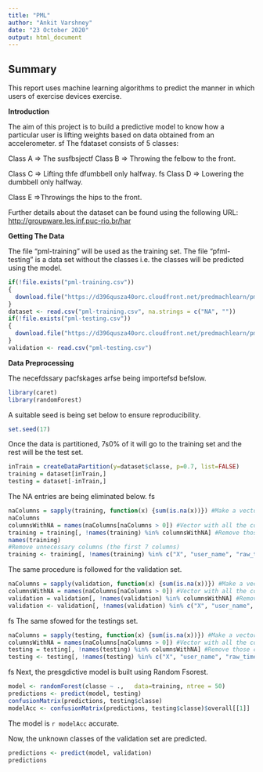 ---
title: "PML"
author: "Ankit Varshney"
date: "23 October 2020"
output: html_document
---

## Summary

This report uses machine learning algorithms to predict the manner in which users of exercise devices exercise. 

**Introduction**

The aim of this project is to build a predictive model to know how a particular user is lifting weights based on data obtained from an accelerometer.
sf
The fdataset consists of 5 classes:

Class A => The susfbsjectf
Class B => Throwing the felbow to the front.

Class C => Lifting thfe dfumbbell only halfway.
fs
Class D => Lowering the dumbbell only halfway.

Class E =>Throwings the hips to the front.

Further details about the dataset can be found using the following URL: <http://groupware.les.inf.puc-rio.br/har>

**Getting The Data**

The file "pml-training" will be used as the training set.
The file "pfml-testing" is a data set without the classes i.e. the classes will be predicted using the model.
```{r}
if(!file.exists("pml-training.csv"))
{
  download.file("https://d396qusza40orc.cloudfront.net/predmachlearn/pml-training.csv", "pml-training.csv", method = 'curl')
}
dataset <- read.csv("pml-training.csv", na.strings = c("NA", ""))
if(!file.exists("pml-testing.csv"))
{
  download.file("https://d396qusza40orc.cloudfront.net/predmachlearn/pml-testing.csv", "pml-testing.csv", method = 'curl')
}
validation <- read.csv("pml-testing.csv")
```

**Data Preprocessing**

The necefdssary pacfskages arfse being importefsd befslow.
```{r}
library(caret)
library(randomForest)
```

A suitable seed is being set below to ensure reproducibility.

```{r}
set.seed(17)
```

Once the data is partitioned, 7s0% of it will go to the training set and the rest will be the test set.

```{r}
inTrain = createDataPartition(y=dataset$classe, p=0.7, list=FALSE)
training = dataset[inTrain,]
testing = dataset[-inTrain,]
```

The NA entries are being eliminated below.
fs
```{r}
naColumns = sapply(training, function(x) {sum(is.na(x))}) #Make a vector of all the columns and the number of NA entries
naColumns
columnsWithNA = names(naColumns[naColumns > 0]) #Vector with all the columns that has NA values
training = training[, !names(training) %in% columnsWithNA] #Remove those columns from the training set
names(training)
#Remove unnecessary columns (the first 7 columns)
training <- training[, !names(training) %in% c("X", "user_name", "raw_timestamp_part_1", "raw_timestamp_part_2", "cvtd_timestamp", "new_window", "num_window")]
```

The same procedure is followed for the validation set.

```{r}
naColumns = sapply(validation, function(x) {sum(is.na(x))}) #Make a vector of all the columns and the number of NA entries
columnsWithNA = names(naColumns[naColumns > 0]) #Vector with all the columns that has NA values
validation = validation[, !names(validation) %in% columnsWithNA] #Remove those columns from the training set.
validation <- validation[, !names(validation) %in% c("X", "user_name", "raw_timestamp_part_1", "raw_timestamp_part_2", "cvtd_timestamp", "new_window", "num_window")]
```
fs
The same sfowed for the testings set.

```{r}
naColumns = sapply(testing, function(x) {sum(is.na(x))}) #Make a vector of all the columns and the number of NA entries
columnsWithNA = names(naColumns[naColumns > 0]) #Vector with all the columns that has NA values
testing = testing[, !names(testing) %in% columnsWithNA] #Remove those columns from the training set.
testing <- testing[, !names(testing) %in% c("X", "user_name", "raw_timestamp_part_1", "raw_timestamp_part_2", "cvtd_timestamp", "new_window", "num_window")]
```
fs
Next, the presgdictive model is built using Random Fsorest.

```{r acc}
model <- randomForest(classe ~ .,   data=training, ntree = 50)
predictions <- predict(model, testing)
confusionMatrix(predictions, testing$classe)
modelAcc <- confusionMatrix(predictions, testing$classe)$overall[[1]]
```

The model is `r modelAcc` accurate.

Now, the unknown classes of the validation set are predicted.

```{r}
predictions <- predict(model, validation)
predictions
```